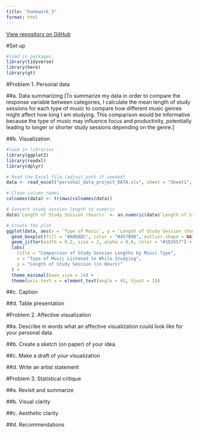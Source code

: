 ```yaml
---
title: "homework_3"
format: html
---
```


[View repository on GitHub](https://github.com/mconrad23/ENVS-193DS_homework-03.git)

#Set up

```r
#load in packages
library(tidyverse) 
library(here)
library(gt) 
```
#Problem 1. Personal data 

##a. Data summarizing 
[To summarize my data in order to compare the response variable between categories, I calculate the mean length of study sessions for each type of music to compare how different music genres might affect how long I am studying. This comparison would be informative because the type of music may influence focus and productivity, potentially leading to longer or shorter study sessions depending on the genre.]

##b. Visualization 
```r
#load in libraries
library(ggplot2)
library(readxl)
library(dplyr)

# Read the Excel file (adjust path if needed)
data <- read_excel("personal_data_project_DATA.xls", sheet = "Sheet1", skip = 1)

# Clean column names
colnames(data) <- trimws(colnames(data))

# Convert study session length to numeric
data$`Length of Study Session (hours)` <- as.numeric(data$`Length of Study Session (hours)`)

# Create the plot
ggplot(data, aes(x = `Type of Music`, y = `Length of Study Session (hours)`)) +
  geom_boxplot(fill = "#A8DADC", color = "#457B9D", outlier.shape = NA) +  # Custom box colors
  geom_jitter(width = 0.2, size = 2, alpha = 0.6, color = "#1D3557") +     # Add individual points
  labs(
    title = "Comparison of Study Session Lengths by Music Type",
    x = "Type of Music Listened to While Studying",
    y = "Length of Study Session (in Hours)"
  ) +
  theme_minimal(base_size = 14) +
  theme(axis.text.x = element_text(angle = 45, hjust = 1))

```


##c. Caption 

##d. Table presentation 

#Problem 2. Affective visualization 

##a. Describe in words what an affective visualization could look like for your personal data

##b. Create a sketch (on paper) of your idea.

##c. Make a draft of your visualization

##d. Write an artist statement

#Problem 3. Statistical critique

##a. Revisit and summarize

##b. Visual clarity

##c. Aesthetic clarity 

##d. Recommendations


